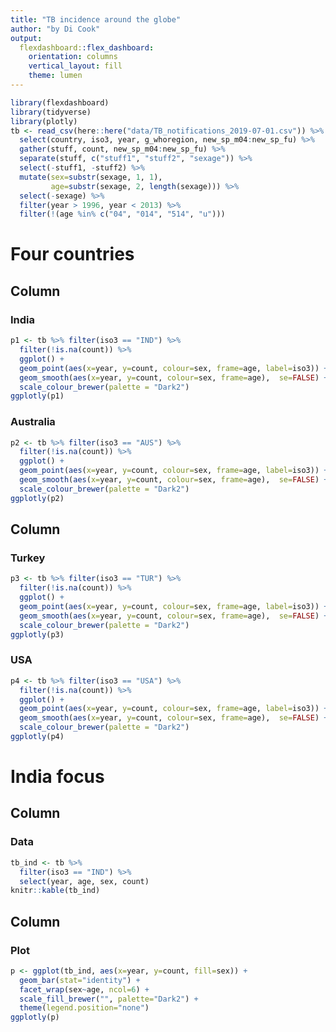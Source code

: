 ```yaml
---
title: "TB incidence around the globe"
author: "by Di Cook"
output: 
  flexdashboard::flex_dashboard:
    orientation: columns
    vertical_layout: fill
    theme: lumen
---
```


```r
library(flexdashboard)
library(tidyverse)
library(plotly)
tb <- read_csv(here::here("data/TB_notifications_2019-07-01.csv")) %>% 
  select(country, iso3, year, g_whoregion, new_sp_m04:new_sp_fu) %>%
  gather(stuff, count, new_sp_m04:new_sp_fu) %>%
  separate(stuff, c("stuff1", "stuff2", "sexage")) %>%
  select(-stuff1, -stuff2) %>%
  mutate(sex=substr(sexage, 1, 1), 
         age=substr(sexage, 2, length(sexage))) %>%
  select(-sexage) %>%
  filter(year > 1996, year < 2013) %>%
  filter(!(age %in% c("04", "014", "514", "u")))
```

Four countries
=======================================================================

Column {data-width=500}
-----------------------------------------------------------------------

### India

```r
p1 <- tb %>% filter(iso3 == "IND") %>% 
  filter(!is.na(count)) %>%
  ggplot() + 
  geom_point(aes(x=year, y=count, colour=sex, frame=age, label=iso3)) +
  geom_smooth(aes(x=year, y=count, colour=sex, frame=age),  se=FALSE) + 
  scale_colour_brewer(palette = "Dark2") 
ggplotly(p1)
```

### Australia

```r
p2 <- tb %>% filter(iso3 == "AUS") %>% 
  filter(!is.na(count)) %>%
  ggplot() + 
  geom_point(aes(x=year, y=count, colour=sex, frame=age, label=iso3)) +
  geom_smooth(aes(x=year, y=count, colour=sex, frame=age),  se=FALSE) + 
  scale_colour_brewer(palette = "Dark2") 
ggplotly(p2)
```

Column {data-width=500}
-----------------------------------------------------------------------

### Turkey

```r
p3 <- tb %>% filter(iso3 == "TUR") %>% 
  filter(!is.na(count)) %>%
  ggplot() + 
  geom_point(aes(x=year, y=count, colour=sex, frame=age, label=iso3)) +
  geom_smooth(aes(x=year, y=count, colour=sex, frame=age),  se=FALSE) + 
  scale_colour_brewer(palette = "Dark2") 
ggplotly(p3)
```

### USA

```r
p4 <- tb %>% filter(iso3 == "USA") %>% 
  filter(!is.na(count)) %>%
  ggplot() + 
  geom_point(aes(x=year, y=count, colour=sex, frame=age, label=iso3)) +
  geom_smooth(aes(x=year, y=count, colour=sex, frame=age),  se=FALSE) + 
  scale_colour_brewer(palette = "Dark2") 
ggplotly(p4)
```

India focus
=======================================================================

Column {data-width=300}
-----------------------------------------------------------------------
### Data

```r
tb_ind <- tb %>% 
  filter(iso3 == "IND") %>% 
  select(year, age, sex, count) 
knitr::kable(tb_ind)
```

Column {data-width=700}
-----------------------------------------------------------------------
### Plot

```r
p <- ggplot(tb_ind, aes(x=year, y=count, fill=sex)) +
  geom_bar(stat="identity") + 
  facet_wrap(sex~age, ncol=6) +
  scale_fill_brewer("", palette="Dark2") +
  theme(legend.position="none")
ggplotly(p)
```
